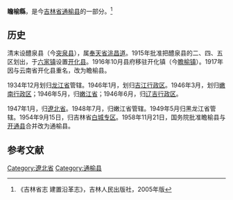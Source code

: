 '''瞻榆縣'''，是今[[吉林省|吉林省]][[通榆县|通榆县]]的一部分。<ref>《吉林省志 建置沿革志》，吉林人民出版社，2005年版 </ref>

==历史==
清末设醴泉县（今[[突泉县|突泉县]]），属[[奉天省|奉天省]][[洮昌道|洮昌道]]。1915年批准把醴泉县的二、四、五区划出，于[[六家镇|六家镇]]设置[[开化县|开化县]]。1916年10月县府移驻开化镇（今[[瞻榆镇|瞻榆镇]]）。1917年因与云南省开化县重名，改为瞻榆县。

1934年12月划归[[龙江省|龙江省]]管辖。1946年1月，划归[[吉江行政区|吉江行政区]]。1946年3月，划归[[嫩南行政区|嫩南行政区]]；1946年5月，归[[嫩江省|嫩江省]]；1946年6月，归[[辽吉行政区|辽吉行政区]]。

1947年1月，归[[遼北省_(中華民國)|遼北省]]。1948年7月，归嫩江省管辖。1949年5月归黑龙江省管辖。1954年9月15日，归吉林省[[白城专区|白城专区]]。1958年11月21日，国务院批准瞻榆县与[[开通县|开通县]]合并改为通榆县。

==参考文献==
<references/>

{{中華民國遼北省行政區劃}}
[[Category:遼北省|Category:遼北省]]
[[Category:通榆县|Category:通榆县]]